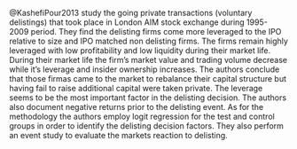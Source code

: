 @KashefiPour2013 study the going private transactions (voluntary delistings) that took place in London AIM stock exchange during 1995- 2009 period. They find the delisting firms come more leveraged to the IPO relative to size and IPO matched non delisting firms. The firms remain highly leveraged with low profitability and low liquidity during their market life. During their market life the firm's market value and trading volume decrease while it's leverage and insider ownership increases. The authors conclude that those firmas came to the market to rebalance their capital structure but having fail to raise additional capital were taken private. The leverage seems to be the most important factor in the delisting decision. The authors also document negative returns prior to the delisting event. As for the methodology the authors employ logit regression for the test and control groups in order to identify the delisting decision factors. They also perform an event study to evaluate the markets reaction to delisting.
